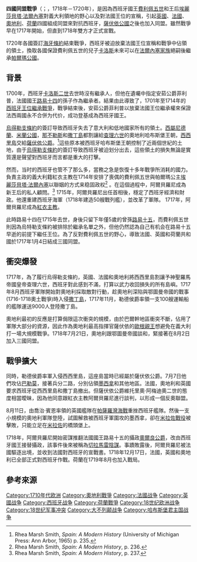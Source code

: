 {{expand|time=2015-09-06T17:14:45+00:00}}
{{Infobox military conflict
|conflict=四國同盟戰爭
|image=[[Image:The_Battle_of_Cape_Passaro.jpg|300px]]
|caption='''[[帕薩羅灣海戰|帕薩羅灣海戰]]1718年8月11日'''，[[理查·帕頓|理查·帕頓]]於1767年所繪
|date=1718年-1720年
|place=[[西西里|西西里]]、[[薩丁尼亞島|薩丁尼亞島]]、[[西班牙|西班牙]]、[[蘇格蘭|蘇格蘭]]、[[北美洲|北美洲]]
|result=四國同盟勝利，簽訂[[海牙條約|海牙條約]]
|combatant1={{flag|Spain|1701}}
[[File:Jacobite_Standard_(1745).svg|25px]] [[詹姆斯黨|詹姆斯黨人]]
|combatant2={{flagcountry|Kingdom of Great Britain}}<br>{{flagcountry|Kingdom of France}}<br>{{flag|Holy Roman Empire}}<br> {{flag|Dutch Republic}}<br> {{flagcountry|Duchy of Savoy}} 
|commander1={{flagicon|Spain|1701}} [[讓·弗朗索瓦·德貝蒂，勒德侯爵|勒德侯爵]]<br>{{flagicon|Spain|1701}} [[何塞·卡里略·德·阿爾沃諾斯，第1代蒙特馬爾公爵|蒙特馬爾公爵]]<br>{{flagicon|Spain|1701}} [[詹姆斯·巴特勒，第2代奧蒙德公爵|奧蒙德公爵]]<br>{{flagicon|Spain|1701}} [[Antonio_Castaneta|Antonio Castañeta]]
|commander2= {{flagicon|Kingdom of France}} [[詹姆斯·菲茨詹姆斯_(第一代特威德河畔贝里克公爵)|貝里克公爵]]<br>{{flagicon|Holy Roman Empire}} [[克劳德·弗洛里蒙德·德·梅西|梅西伯爵]]<br> {{flagicon|Kingdom of Great Britain}} [[理查·坦波，第1代科巴姆子爵|科巴姆子爵]]<br> {{flagicon|Kingdom of Great Britain}} [[喬治·賓恩，第1代托林頓子爵|托林頓子爵]]<br> {{flagicon|Duchy of Savoy}} [[維托里奧·阿梅迪奧二世|薩伏依公爵]]
|strength1=~15,000-20,000
|strength2=35,000
|notes=
}}
{{Campaignbox War of the Quadruple Alliance}}
{{Campaignbox 英西戰爭}}
{{Campaignbox 法西戰爭}}

'''四國同盟戰爭'''（{{lang-en|'''War of the Quadruple Alliance'''}}；{{lang-es|'''Guerra de la Cuádruple Alianza'''}}，1718年－1720年），是因為西班牙國王[[費利佩五世|費利佩五世]]和王后[[埃麗莎貝塔·法爾內塞|埃麗莎貝塔·法爾內塞]]對義大利領地的野心以及對法國王位的宣稱，引起[[大不列顛王國|英國]]、[[法蘭西王國|法國]]、[[神聖羅馬帝國|奧地利]]、[[荷蘭共和國|荷蘭]]四國組成同盟來對抗西班牙，[[薩伏依公國|薩伏依公國]]之後也加入同盟。雖然戰爭早在1717年開始，但直到1718年雙方才正式宣戰。

1720年各國簽訂[[海牙條約|海牙條約]]結束戰爭，西班牙被迫放棄法國王位宣稱和戰爭中佔領的領土，換取各國保證費利佩五世的兒子[[卡洛斯三世_(西班牙)|卡洛斯]]未來可以在[[法爾內塞家族|法爾內塞家族]]絕嗣後繼承[[帕爾瑪公國|帕爾瑪公國]]。

==背景==
1700年，西班牙[[卡洛斯二世_(西班牙)|卡洛斯二世]]去世時沒有繼承人，但他在遺囑中指定安茹公爵菲利普，法國國王[[路易十四|路易十四]]的孫子作為繼承者。結果由此導致了，1701年至1714年的[[西班牙王位繼承戰爭|西班牙王位繼承戰爭]]，戰爭結束後，安茹公爵菲利普以放棄法國王位繼承權來保證法西兩國永不合併为代价，成功登基成為西班牙國王。

[[烏得勒支條約|烏得勒支條約]]的簽訂导致西班牙失去了意大利和低地國家所有的領土。[[西屬尼德蘭|西屬尼德蘭]]、[[米蘭公國|米蘭公國]]，[[那不勒斯|那不勒斯]]和[[撒丁島|撒丁島]]都割讓給[[查理六世_(神聖羅馬帝國)|查理六世]]的奧地利哈布斯堡王朝，[[西西里島|西西里島]]交給[[維托里奧·阿梅迪奧二世|薩伏依公爵]]。<ref>Rhea Marsh Smith, ''Spain: A Modern History'' (University of Michigan Press: Ann Arbor, 1965) p. 235.</ref>這些原本被西班牙哈布斯堡王朝控制了近兩個世紀的土地，由于[[烏得勒支條約|烏得勒支條約]]的簽訂导致西班牙被迫划分出去，這些領土的損​失無論是實質還是聲望對西班牙而言都是重大的打擊。

然而，当时的西班牙也管不了那么多，當務之急是恢復十多年戰爭所消耗的國力。負責主政的義大利籍紅衣主教{{Tsl|en|Giulio Alberoni|朱利奧·阿爾貝羅尼}}在1714年安排了喪偶的費利佩五世與帕爾瑪公主[[埃麗莎貝塔·法爾內塞|埃麗莎貝塔·法爾內塞]]以聯姻的方式来稳固政权<ref>Rhea Marsh Smith, ''Spain: A Modern History'', p. 236.</ref> 。在這個過程中，阿爾貝羅尼成為新王后的私人顧問。<ref>Rhea Marsh Smith, ''Spain: A Modern History'', p. 237.</ref> 1715年，阿爾貝羅尼出任首相後，穩定了西班牙經濟和財政。他還重建西班牙海軍（1718年建造50艘戰列艦），並改革了軍隊。 1717年，阿爾貝羅尼成為[[紅衣主教|紅衣主教]]。

此時路易十四在1715年去世，身後只留下年僅5歲的曾孫[[路易十五|路易十五]]，而費利佩五世則因為烏特勒支條約被排除於繼承名單之外，但他仍然認為自己有机会在路易十五早逝的前提下繼任王位。為了反對費利佩五世的野心，導致法國、英國和荷蘭共和國於1717年1月4日結成三國同盟。

==衝突爆發==
1717年，為了履行烏得勒支條約，英國、法國和奧地利將西西里島割讓予神聖羅馬帝國皇帝查理六世，西班牙對此感到不滿，打算以武力收回損失的所有島嶼。1717年8月西班牙軍隊開始對奧地利採取敵對行動，趁奧地利深陷與鄂圖曼帝國的戰事(1716-1718奧土戰爭)時入侵[[撒丁島|撒丁島]]，1717年11月，勒德侯爵率領一支100艘運輸船的艦隊運送9000人登陸撒丁島。

奧地利最初的反應是打算侷限這次衝突的規模，由於巴爾幹地區衝突不斷，佔用了軍隊大部分的資源，因此作為奧地利最高指揮官薩伏依的[[歐根親王|歐根親王]]想避免在義大利打一場大規模戰爭。1718年7月21日，奧地利跟鄂圖曼帝國談和，緊接著在8月2日加入三國同盟。

==戰爭擴大==
同時，勒德侯爵率軍入侵西西里島，這座島當時已經屬於薩伏依公爵。7月7日他們攻佔[[巴勒莫|巴勒莫]]，接著兵分二路，分別佔領[[墨西拿|墨西拿]]和其他地區。法國，奧地利和英國要求西班牙從西西里島和撒丁島撤出。但薩伏依公爵維托里奧·阿梅迪奧二世的態度相當曖昧，因為他同意跟紅衣主教阿爾貝羅尼進行談判，以形成一個反奧聯盟。

8月11日，由喬治·賓恩率領的英國艦隊在[[帕薩羅灣海戰|帕薩羅灣海戰]]重挫西班牙艦隊。然後一支小規模的奧地利軍隊登陸，試圖解救被西班牙軍圍攻的墨西拿，卻在[[米拉佐戰役|米拉佐戰役]]被擊敗，只能立足在[[米拉佐|米拉佐]]的橋頭堡上。

1718年，阿爾貝羅尼開始密謀推翻法國國王路易十五的攝政[[腓力二世_(奧爾良公爵)|奧爾良公爵]]，改由西班牙國王接替攝政，該事件後來被稱為[[切拉馬雷陰謀|切拉馬雷陰謀]]。事蹟敗露後，阿爾貝羅尼被法國驅逐出境，並收到法國對西班牙的宣戰書。1718年12月17日，法國，英國和奧地利已全部正式對西班牙作戰。荷蘭在1719年8月也加入戰局。

==參考來源==
{{Reflist|2}}

[[Category:1710年代欧洲|Category:1710年代欧洲]]
[[Category:奧地利戰爭|Category:奧地利戰爭]]
[[Category:法國战争|Category:法國战争]]
[[Category:英國战争|Category:英國战争]]
[[Category:西班牙战争|Category:西班牙战争]]
[[Category:荷蘭戰爭|Category:荷蘭戰爭]]
[[Category:18世纪欧洲战争|Category:18世纪欧洲战争]]
[[Category:18世纪军事冲突|Category:18世纪军事冲突]]
[[Category:大不列颠战争|Category:大不列颠战争]]
[[Category:哈布斯堡君主国战争|Category:哈布斯堡君主国战争]]
